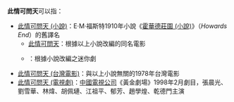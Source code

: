 '''此情可問天'''可以指：

*[[此情可問天_(小說)|此情可問天 (小說)]]：E·M·福斯特1910年小說《[[霍華德莊園_(小說)|霍華德莊園 (小說)]]》（''Howards End''）的舊譯名
**[[此情可問天|此情可問天]]：根據以上小說改編的同名電影
**{{le|此情可問天 (電視劇)|Howards End (miniseries)|此情可問天}}：根據小說改編之迷你劇
*[[此情可問天_(台灣電影)|此情可問天 (台灣電影)]]：與以上小說無關的1978年台灣電影
*[[此情可問天_(電視劇)|此情可問天 (電視劇)]]：[[中國電視公司|中國電視公司]]《黃金劇場》1998年2月劇目，張晨光、劉雪華、林煒、胡佩璉、江祖平、郁芳、趙學煌、乾德門主演

{{disambig|Cat=五字作品消歧义}}